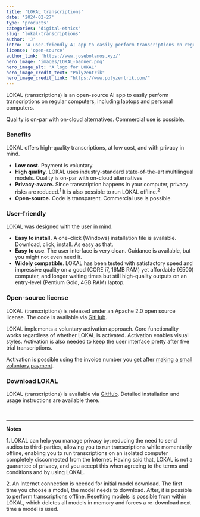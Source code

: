 ```yaml
---
title: 'LOKAL transcriptions'
date: '2024-02-27'
type: 'products'
categories: 'digital-ethics'
slug: 'lokal-transcriptions'
author: 'J'
intro: 'A user-friendly AI app to easily perform transcriptions on regular computers. Low cost. High-quality. Reduced need to share sensitive audio data with unknown third-parties.'
license: 'open-source'
author_link: 'https://www.josebolanos.xyz/'
hero_image: 'images/LOKAL-banner.png'
hero_image_alt: 'A logo for LOKAL'
hero_image_credit_text: "Polyzentrik"
hero_image_credit_link: "https://www.polyzentrik.com/"
---
```


LOKAL (transcriptions) is an open-source AI app to easily perform transcriptions on regular computers, including laptops and personal computers.

Quality is on-par with on-cloud alternatives. Commercial use is possible.

### Benefits
LOKAL offers high-quality transcriptions, at low cost, and with privacy in mind. 
* **Low cost.** Payment is voluntary.
* **High quality.** LOKAL uses industry-standard state-of-the-art multilingual models. Quality is on-par with on-cloud alternatives
* **Privacy-aware.** Since transcription happens in your computer, privacy risks are reduced.<sup>1</sup> It is also possible to run LOKAL offline.<sup>2</sup>
* **Open-source.** Code is transparent. Commercial use is possible.

### User-friendly
LOKAL was designed with the user in mind.
* **Easy to install.** A one-click (Windows) installation file is available. Download, click, install. As easy as that.
* **Easy to use**. The user interface is very clean. Guidance is available, but you might not even need it.
* **Widely compatible**. LOKAL has been tested with satisfactory speed and impressive quality on a good (CORE i7, 16MB RAM) yet affordable (€500) computer, and longer waiting times but still high-quality outputs on an entry-level (Pentium Gold, 4GB RAM) laptop.

### Open-source license
LOKAL (transcriptions) is released under an Apache 2.0 open source license. The code is available via [GitHub](https://github.com/jbolns/lokal_transcriptions). 

LOKAL implements a voluntary activation approach. Core functionality works regardless of whether LOKAL is activated. Activation enables visual styles. Activation is also needed to keep the user interface pretty after five trial transcriptions.

Activation is possible using the invoice number you get after [making a small voluntary payment](https://www.polyzentrik.com/help-us-help/).

### Download LOKAL
LOKAL (transcriptions) is available via [GitHub](https://github.com/jbolns/lokal_transcriptions). Detailed installation and usage instructions are available there.

<br />
<hr />
<p className='small m-0'><strong>Notes</strong></p>
<p className='small m-0'>1. LOKAL can help you manage privacy by: reducing the need to send audios to third-parties, allowing you to run transcriptions while momentarily offline, enabling you to run transcriptions on an isolated computer completely disconnected from the Internet. Having said that, LOKAL is not a guarantee of privacy, and you accept this when agreeing to the terms and conditions and by using LOKAL.</p>
<p className='small m-0'>2. An Internet connection is needed for initial model download. The first time you choose a model, the model needs to download. After, it is possible to perform transcriptions offline. Resetting models is possible from within LOKAL, which deletes all models in memory and forces a re-download next time a model is used.</p>
<br />